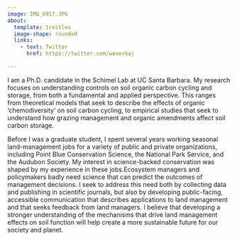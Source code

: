 ```yaml
---
image: IMG_6917.JPG
about:
  template: trestles
  image-shape: rounded
  links:
    - text: Twitter
      href: https://twitter.com/weverkaj

---
```


I am a Ph.D. candidate in the Schimel Lab at UC Santa Barbara. My research focuses on understanding controls on soil organic carbon cycling and storage, from both a fundamental and applied perspective. This ranges from theoretical models that seek to describe the effects of organic 'chemodiversity' on soil carbon cycling, to empirical studies that seek to understand how grazing management and organic amendments affect soil carbon storage.

Before I was a graduate student, I spent several years working seasonal land-management jobs for a variety of public and private organizations, including Point Blue Conservation Science, the National Park Service, and the Audubon Society. My interest in science-backed conservation was shaped by my experience in these jobs.Ecosystem managers and policymakers badly need science that can predict the outcomes of management decisions. I seek to address this need both by collecting data and publishing in scientific journals, but also by developing public-facing, accessible communication that describes applications to land management and that seeks feedback from land managers. I believe that developing a stronger understanding of the mechanisms that drive land management effects on soil function will help create a more sustainable future for our society and planet.
